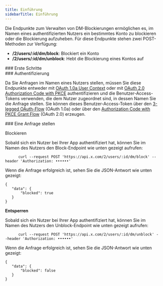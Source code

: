 ```yaml
---
title: Einführung
sidebarTitle: Einführung
---
```


Die Endpunkte zum Verwalten von DM-Blockierungen ermöglichen es, im Namen eines authentifizierten Nutzers ein bestimmtes Konto zu blockieren oder die Blockierung aufzuheben. Für diese Endpunkte stehen zwei POST-Methoden zur Verfügung:

- **/2/users/:id/dm/block**: Blockiert ein Konto
- **/2/users/:id/dm/unblock**: Hebt die Blockierung eines Kontos auf

<div id="getting-started">
  ### Erste Schritte
</div>

<div id="authentication">
  ### Authentifizierung
</div>

Da Sie Anfragen im Namen eines Nutzers stellen, müssen Sie diese Endpunkte entweder mit [OAuth 1.0a User Context](/de/resources/fundamentals/authentication#obtaining-access-tokens-using-3-legged-oauth-flow) oder mit [OAuth 2.0 Authorization Code with PKCE](/de/resources/fundamentals/authentication#oauth-2-0-authorization-code-flow-with-pkce-2) authentifizieren und die Benutzer-Access-Tokens verwenden, die dem Nutzer zugeordnet sind, in dessen Namen Sie die Anfrage stellen. Sie können dieses Benutzer-Access-Token über den [3-legged OAuth-Flow](https://developer.x.com/resources/fundamentals/authentication/obtaining-user-access-tokens) (OAuth 1.0a) oder über den [Authorization Code with PKCE Grant Flow](/de/resources/fundamentals/authentication#oauth-2-0-authorization-code-flow-with-pkce-2) (OAuth 2.0) erzeugen.

<div id="making-a-request">
  ### Eine Anfrage stellen
</div>

Blockieren

Sobald sich ein Nutzer bei Ihrer App authentifiziert hat, können Sie im Namen des Nutzers den Block-Endpoint wie unten gezeigt aufrufen:

```
      curl --request POST 'https://api.x.com/2/users/:id/dm/block' --header 'Authorization: ••••••'
```

Wenn die Anfrage erfolgreich ist, sehen Sie die JSON-Antwort wie unten gezeigt:

```
{
   "data": {
       "blocked": true
   }
}
```

**Entsperren**

Sobald sich ein Nutzer bei Ihrer App authentifiziert hat, können Sie im Namen des Nutzers den Unblock-Endpoint wie unten gezeigt aufrufen:

```
      curl --request POST 'https://api.x.com/2/users/:id/dm/unblock' --header 'Authorization: ••••••'
```

Wenn die Anfrage erfolgreich ist, sehen Sie die JSON-Antwort wie unten gezeigt:

```
{
   "data": {
       "blocked": false
   }
}
```